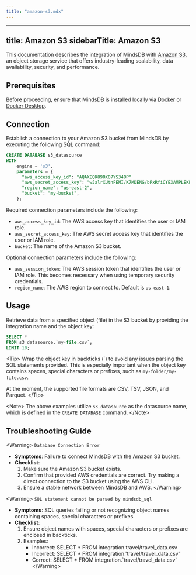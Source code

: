 ```yaml
---
title: "amazon-s3.mdx"
---
```


---
title: Amazon S3
sidebarTitle: Amazon S3
---

This documentation describes the integration of MindsDB with [Amazon S3](https://docs.aws.amazon.com/AmazonS3/latest/userguide/Welcome.html), an object storage service that offers industry-leading scalability, data availability, security, and performance.

## Prerequisites

Before proceeding, ensure that MindsDB is installed locally via [Docker](/setup/self-hosted/docker) or [Docker Desktop](/setup/self-hosted/docker-desktop).

## Connection

Establish a connection to your Amazon S3 bucket from MindsDB by executing the following SQL command:

```sql
CREATE DATABASE s3_datasource
WITH
    engine = 's3',
    parameters = {
      "aws_access_key_id": "AQAXEQK89OX07YS34OP"
      "aws_secret_access_key": "wJalrXUtnFEMI/K7MDENG/bPxRfiCYEXAMPLEKEY",
      "region_name": "us-east-2",
      "bucket": "my-bucket",
    };
```

Required connection parameters include the following:

* `aws_access_key_id`: The AWS access key that identifies the user or IAM role.
* `aws_secret_access_key`: The AWS secret access key that identifies the user or IAM role.
* `bucket`: The name of the Amazon S3 bucket.

Optional connection parameters include the following:

* `aws_session_token`: The AWS session token that identifies the user or IAM role. This becomes necessary when using temporary security credentials.
* `region_name`: The AWS region to connect to. Default is `us-east-1`.

## Usage

Retrieve data from a specified object (file) in the S3 bucket by providing the integration name and the object key:

```sql
SELECT *
FROM s3_datasource.`my-file.csv`;
LIMIT 10;
```

&lt;Tip&gt;
Wrap the object key in backticks (\`) to avoid any issues parsing the SQL statements provided. This is especially important when the object key contains spaces, special characters or prefixes, such as `my-folder/my-file.csv`.

At the moment, the supported file formats are CSV, TSV, JSON, and Parquet. 
&lt;/Tip&gt;

&lt;Note&gt;
The above examples utilize `s3_datasource` as the datasource name, which is defined in the `CREATE DATABASE` command.
&lt;/Note&gt;

## Troubleshooting Guide

&lt;Warning&gt;
`Database Connection Error`

* **Symptoms**: Failure to connect MindsDB with the Amazon S3 bucket.
* **Checklist**:
    1. Make sure the Amazon S3 bucket exists.
    2. Confirm that provided AWS credentials are correct. Try making a direct connection to the S3 bucket using the AWS CLI.
    3. Ensure a stable network between MindsDB and AWS.
&lt;/Warning&gt;

&lt;Warning&gt;
`SQL statement cannot be parsed by mindsdb_sql`

* **Symptoms**: SQL queries failing or not recognizing object names containing spaces, special characters or prefixes.
* **Checklist**:
    1. Ensure object names with spaces, special characters or prefixes are enclosed in backticks.
    2. Examples:
        * Incorrect: SELECT * FROM integration.travel/travel_data.csv
        * Incorrect: SELECT * FROM integration.'travel/travel_data.csv'
        * Correct: SELECT * FROM integration.\`travel/travel_data.csv\`
&lt;/Warning&gt;